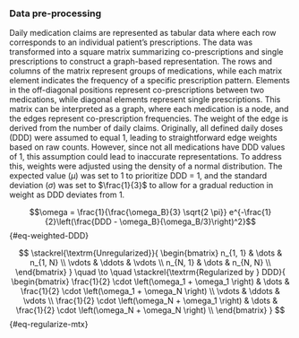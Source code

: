::: {.content-visible unless-meta="in.article"}
### Data pre-processing
:::

Daily medication claims are represented as tabular data where each row corresponds to an individual patient’s prescriptions. The data was transformed into a square matrix summarizing co-prescriptions and single prescriptions to construct a graph-based representation. The rows and columns of the matrix represent groups of medications, while each matrix element indicates the frequency of a specific prescription pattern. Elements in the off-diagonal positions represent co-prescriptions between two medications, while diagonal elements represent single prescriptions. This matrix can be interpreted as a graph, where each medication is a node, and the edges represent co-prescription frequencies. The weight of the edge is derived from the number of daily claims. Originally, all defined daily doses (DDD) were assumed to equal 1, leading to straightforward edge weights based on raw counts. However, since not all medications have DDD values of 1, this assumption could lead to inaccurate representations. To address this, weights were adjusted using the density of a normal distribution. The expected value ($\mu$) was set to 1 to prioritize DDD = 1, and the standard deviation ($\sigma$) was set to $\frac{1}{3}$ to allow for a gradual reduction in weight as DDD deviates from 1.

$$\omega = \frac{1}{\frac{\omega_B}{3} \sqrt{2 \pi}} e^{-\frac{1}{2}\left(\frac{DDD - \omega_B}{\omega_B/3}\right)^2}$$ {#eq-weighted-DDD}

$$
\stackrel{\textrm{Unregularized}}{
  \begin{bmatrix}
  n_{1, 1} & \dots & n_{1, N} \\
  \vdots & \ddots & \vdots \\
  n_{N, 1} & \dots & n_{N, N} \\
  \end{bmatrix}
}
\quad \to \quad
\stackrel{\textrm{Regularized by } DDD}{
  \begin{bmatrix}
  \frac{1}{2} \cdot \left(\omega_1 + \omega_1 \right) & \dots & \frac{1}{2} \cdot \left(\omega_1 + \omega_N \right) \\
  \vdots & \ddots & \vdots \\
  \frac{1}{2} \cdot \left(\omega_N + \omega_1 \right) & \dots & \frac{1}{2} \cdot \left(\omega_N + \omega_N \right) \\
  \end{bmatrix}
}
$$ {#eq-regularize-mtx}

